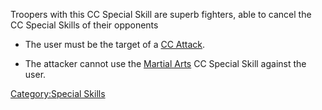{{section-special-skills}}


{{n4only}}
{{n4list}}
Troopers with this CC Special Skill are superb fighters, able to cancel the CC Special Skills of their opponents

{{skillbox |black| NATURAL BORN WARRIOR | AUTOMATIC SKILL }}
{{skill-label | CC Special Skill }}
{{requirements}}
* The user must be the target of a [[CC Attack]].
{{effects}}
* The attacker cannot use the [[Martial Arts]] CC Special Skill against the user.


{{n4end}}



[[Category:Special Skills]]